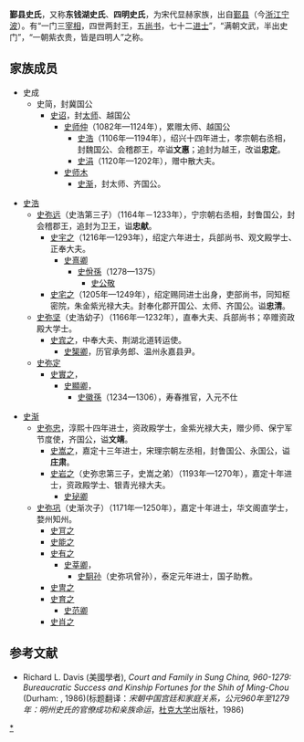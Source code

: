 '''鄞县史氏'''，又称'''东钱湖史氏'''、'''四明史氏'''，为宋代显赫家族，出自[[鄞县|鄞县]]（今[[浙江|浙江]][[宁波|宁波]]）。有“一门三[[宰相|宰相]]，四世两封王，五[[尚书_(官职)|尚书]]，七十二[[进士|进士]]”，“满朝文武，半出史门”，“一朝紫衣贵，皆是四明人”之称。

==家族成员==

*史成
**史简，封冀国公
***[[史诏|史诏]]，封[[太师|太师]]、越国公
****[[史师仲|史师仲]]（1082年—1124年），累赠太师、越国公
*****[[史浩|史浩]]（1106年—1194年），绍兴十四年进士，孝宗朝右丞相，封魏国公、会稽郡王，卒谥'''文惠'''；追封为越王，改谥'''忠定'''。 
*****[[史涓|史涓]]（1120年—1202年），赠中散大夫。
****[[史师木|史师木]]
*****[[史渐|史渐]]，封太师、齐国公。

*[[史浩|史浩]]
**[[史弥远|史弥远]]（史浩第三子）（1164年－1233年），宁宗朝右丞相，封鲁国公，封会稽郡王，追封为卫王，谥'''忠献'''。
***[[史宇之|史宇之]]（1216年—1293年），绍定六年进士，兵部尚书、观文殿学士、正奉大夫。
****[[史熹卿|史熹卿]]
***** [[史佾孫|史佾孫]]（1278—1375）
****** [[史公敬|史公敬]]
***[[史宅之|史宅之]]（1205年—1249年），绍定赐同进士出身，吏部尚书，同知枢密院，朱金紫光禄大夫。封奉化郡开国公、太师、齐国公。谥'''忠清'''。
**[[史弥坚|史弥坚]]（史浩幼子）（1166年—1232年），直奉大夫、兵部尚书；卒赠资政殿大学士。
***[[史宾之|史宾之]]，中奉大夫、荆湖北道转运使。
**** [[史榘卿|史榘卿]]，历官承务郎、温州永嘉县尹。
**[[史弥定|史弥定]]
***[[史實之|史實之]]，
**** [[史顯卿|史顯卿]]，
***** [[史徽孫|史徽孫]]（1234—1306），寿春推官，入元不仕

*[[史渐|史渐]]
**[[史弥忠|史弥忠]]，淳熙十四年进士，资政殿学士，金紫光禄大夫，赠少师、保宁军节度使，齐国公，谥'''文靖'''。
***[[史嵩之|史嵩之]]，嘉定十三年进士，宋理宗朝左丞相，封鲁国公、永国公，谥'''庄肃'''。
***[[史岩之|史岩之]]（史弥忠第三子，史嵩之弟）（1193年—1270年），嘉定十年进士，资政殿学士、银青光禄大夫。
**** [[史珌卿|史珌卿]]
**[[史弥巩|史弥巩]]（史渐次子）（1171年—1250年），嘉定十年进士，华文阁直学士，婺州知州。
***[[史肎之|史肎之]]
***[[史能之|史能之]]
***[[史有之|史有之]]
**** [[史莘卿|史莘卿]]，
***** [[史駉孙|史駉孙]]（史弥巩曾孙），泰定元年进士，国子助教。
***[[史冑之|史冑之]]
***[[史育之|史育之]]
****[[史景純|史范卿]]
***[[史肖之|史肖之]]

==参考文献==
* Richard L. Davis (美國學者), ''Court and Family in Sung China, 960-1279: Bureaucratic Success and Kinship Fortunes for the Shih of Ming-Chou'' (Durham: {{tsl|en|Duke University Press|}}, 1986)(标题翻译：''宋朝中国宫廷和家庭关系，公元960年至1279年：明州史氏的官僚成功和亲族命运 ''，[[杜克大学|杜克大学]]出版社，1986)

{{宋甬上四大家族}}
[[Category:鄞縣史氏|*]]